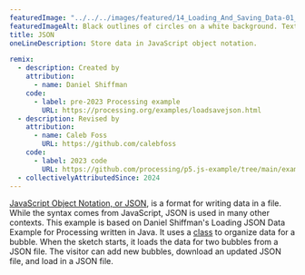 ```yaml
---
featuredImage: "../../../images/featured/14_Loading_And_Saving_Data-01_JSON-thumbnail.png"
featuredImageAlt: Black outlines of circles on a white background. Text below the circles reads "Click and drag to add bubbles."
title: JSON
oneLineDescription: Store data in JavaScript object notation.

remix:
  - description: Created by
    attribution:
      - name: Daniel Shiffman
    code:
      - label: pre-2023 Processing example
        URL: https://processing.org/examples/loadsavejson.html
  - description: Revised by
    attribution:
      - name: Caleb Foss
        URL: https://github.com/calebfoss
    code:
      - label: 2023 code
        URL: https://github.com/processing/p5.js-example/tree/main/examples/14_Loading_And_Saving_Data/01_JSON
  - collectivelyAttributedSince: 2024
---
```


<a href="https://developer.mozilla.org/en-US/docs/Learn/JavaScript/Objects/JSON" target="_blank">JavaScript Object Notation, or JSON</a>,
is a format for writing data in a file. While the syntax comes from
JavaScript, JSON is used in many other contexts. This example  is
based on Daniel Shiffman's Loading JSON Data Example for Processing
written in Java. It uses a
<a href="https://p5js.org/reference/p5/class" target="_blank">class</a>
to organize data for a bubble. When the sketch starts, it
loads the data for two bubbles from a JSON file. The visitor can add
new bubbles, download an updated JSON file, and load in a JSON file.